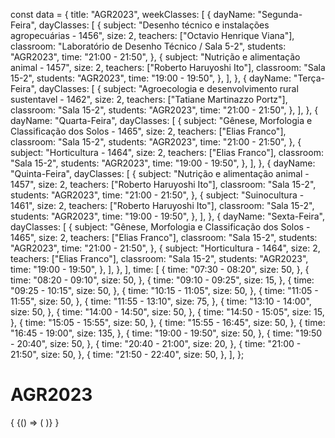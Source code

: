 const data = {
  title: "AGR2023",
  weekClasses: [
    {
      dayName: "Segunda-Feira",
      dayClasses: [
        {
          subject: "Desenho técnico e instalações agropecuárias - 1456",
          size: 2,
          teachers: ["Octavio Henrique Viana"],
          classroom: "Laboratório de Desenho Técnico / Sala 5-2",
          students: "AGR2023",
          time: "21:00 - 21:50",
        },
        {
          subject: "Nutrição e alimentação animal - 1457",
          size: 2,
          teachers: ["Roberto Haruyoshi Ito"],
          classroom: "Sala 15-2",
          students: "AGR2023",
          time: "19:00 - 19:50",
        },
      ],
    },
    {
      dayName: "Terça-Feira",
      dayClasses: [
        {
          subject: "Agroecologia e desenvolvimento rural sustentavel - 1462",
          size: 2,
          teachers: ["Tatiane Martinazzo Portz"],
          classroom: "Sala 15-2",
          students: "AGR2023",
          time: "21:00 - 21:50",
        },
      ],
    },
    {
      dayName: "Quarta-Feira",
      dayClasses: [
        {
          subject: "Gênese, Morfologia e Classificação dos Solos - 1465",
          size: 2,
          teachers: ["Elias Franco"],
          classroom: "Sala 15-2",
          students: "AGR2023",
          time: "21:00 - 21:50",
        },
        {
          subject: "Horticultura - 1464",
          size: 2,
          teachers: ["Elias Franco"],
          classroom: "Sala 15-2",
          students: "AGR2023",
          time: "19:00 - 19:50",
        },
      ],
    },
    {
      dayName: "Quinta-Feira",
      dayClasses: [
        {
          subject: "Nutrição e alimentação animal - 1457",
          size: 2,
          teachers: ["Roberto Haruyoshi Ito"],
          classroom: "Sala 15-2",
          students: "AGR2023",
          time: "21:00 - 21:50",
        },
        {
          subject: "Suinocultura - 1461",
          size: 2,
          teachers: ["Roberto Haruyoshi Ito"],
          classroom: "Sala 15-2",
          students: "AGR2023",
          time: "19:00 - 19:50",
        },
      ],
    },
    {
      dayName: "Sexta-Feira",
      dayClasses: [
        {
          subject: "Gênese, Morfologia e Classificação dos Solos - 1465",
          size: 2,
          teachers: ["Elias Franco"],
          classroom: "Sala 15-2",
          students: "AGR2023",
          time: "21:00 - 21:50",
        },
        {
          subject: "Horticultura - 1464",
          size: 2,
          teachers: ["Elias Franco"],
          classroom: "Sala 15-2",
          students: "AGR2023",
          time: "19:00 - 19:50",
        },
      ],
    },
  ],
  time: [
    {
      time: "07:30 - 08:20",
      size: 50,
    },
    {
      time: "08:20 - 09:10",
      size: 50,
    },
    {
      time: "09:10 - 09:25",
      size: 15,
    },
    {
      time: "09:25 - 10:15",
      size: 50,
    },
    {
      time: "10:15 - 11:05",
      size: 50,
    },
    {
      time: "11:05 - 11:55",
      size: 50,
    },
    {
      time: "11:55 - 13:10",
      size: 75,
    },
    {
      time: "13:10 - 14:00",
      size: 50,
    },
    {
      time: "14:00 - 14:50",
      size: 50,
    },
    {
      time: "14:50 - 15:05",
      size: 15,
    },
    {
      time: "15:05 - 15:55",
      size: 50,
    },
    {
      time: "15:55 - 16:45",
      size: 50,
    },
    {
      time: "16:45 - 19:00",
      size: 135,
    },
    {
      time: "19:00 - 19:50",
      size: 50,
    },
    {
      time: "19:50 - 20:40",
      size: 50,
    },
    {
      time: "20:40 - 21:00",
      size: 20,
    },
    {
      time: "21:00 - 21:50",
      size: 50,
    },
    {
      time: "21:50 - 22:40",
      size: 50,
    },
  ],
};

# AGR2023

<div>
  {
    <BrowserOnly>
      {() => (
        <Grid
          title={data.title}
          weekClasses={data.weekClasses}
          time={data.time}
        />
      )}
    </BrowserOnly>
  }
</div>
